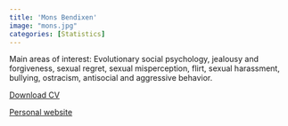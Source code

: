 ```yaml
---
title: 'Mons Bendixen'
image: "mons.jpg"
categories: [Statistics]
---
```

Main areas of interest: Evolutionary social psychology, jealousy and forgiveness, sexual regret, sexual misperception, flirt, sexual harassment, bullying, ostracism, antisocial and aggressive behavior.

[Download CV](../people/mons/monscv.pdf)

[Personal website](https://www.ntnu.edu/employees/mons.bendixen)
